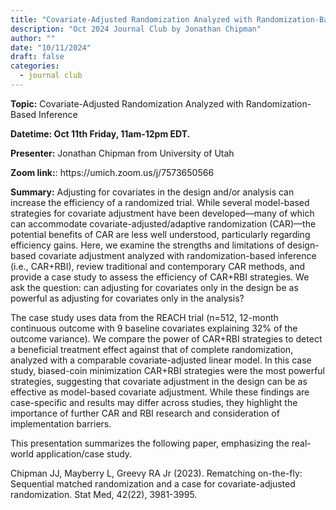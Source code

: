 ```yaml
---
title: "Covariate-Adjusted Randomization Analyzed with Randomization-Based Inference"
description: "Oct 2024 Journal Club by Jonathan Chipman"
author: ""
date: "10/11/2024"
draft: false
categories:
  - journal club
---
```


**Topic:** Covariate-Adjusted Randomization Analyzed with Randomization-Based Inference

**Datetime: Oct 11th Friday, 11am-12pm EDT.**

**Presenter:** Jonathan Chipman from University of Utah

**Zoom link:**: https://umich.zoom.us/j/7573650566

**Summary:** Adjusting for covariates in the design and/or analysis can increase the efficiency of a randomized trial. While several model-based strategies for covariate adjustment have been developed---many of which can accommodate covariate-adjusted/adaptive randomization (CAR)---the potential benefits of CAR are less well understood, particularly regarding efficiency gains. Here, we examine the strengths and limitations of design-based covariate adjustment analyzed with randomization-based inference (i.e., CAR+RBI), review traditional and contemporary CAR methods, and provide a case study to assess the efficiency of CAR+RBI strategies. We ask the question: can adjusting for covariates only in the design be as powerful as adjusting for covariates only in the analysis?

The case study uses data from the REACH trial (n=512, 12-month continuous outcome with 9 baseline covariates explaining 32% of the outcome variance). We compare the power of CAR+RBI strategies to detect a beneficial treatment effect against that of complete randomization, analyzed with a comparable covariate-adjusted linear model. In this case study, biased-coin minimization CAR+RBI strategies were the most powerful strategies, suggesting that covariate adjustment in the design can be as effective as model-based covariate adjustment. While these findings are case-specific and results may differ across studies, they highlight the importance of further CAR and RBI research and consideration of implementation barriers.

This presentation summarizes the following paper, emphasizing the real-world application/case study.

Chipman JJ, Mayberry L, Greevy RA Jr (2023). Rematching on-the-fly: Sequential matched randomization and a case for covariate-adjusted randomization. Stat Med, 42(22), 3981-3995.
